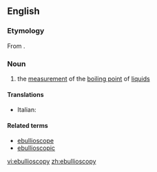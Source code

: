 ==English==

===Etymology===
From {{etyl|la}} {{term|ebullio|ēbulliō|lang=la}}{{suffix||scopy}}.

===Noun===
{{en-noun|-}}

# {{physics}} the [[measurement]] of the [[boiling point]] of [[liquid]]s

====Translations====
{{trans-top|measurement of the boiling point of liquids}}
* Italian: {{t-|it|ebullioscopia|f}}
{{trans-mid}}
{{trans-bottom}}

====Related terms====
* [[ebullioscope]]
* [[ebullioscopic]]

[[vi:ebullioscopy]]
[[zh:ebullioscopy]]
